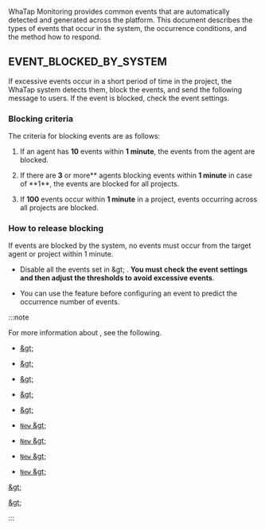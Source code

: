 WhaTap Monitoring provides common events that are automatically detected and generated across the platform. This document describes the types of events that occur in the system, the occurrence conditions, and the method how to respond.

## EVENT_BLOCKED_BY_SYSTEM

If excessive events occur in a short period of time in the project, the WhaTap system detects them, block the events, and send the following message to users. If the event is blocked, check the event settings.

<ImgLang img="common-alert-event-blocked-by-system.png" desc="EVENT_BLOCKED_BY_SYSTEM" className="width-600" />

### Blocking criteria

The criteria for blocking events are as follows:

1. If an agent has **10** events within **1 minute**, the events from the agent are blocked.

2. If there are **3** or more** agents blocking events within **1 minute** in case of **1\*\*, the events are blocked for all projects.

3. If **100** events occur within **1 minute** in a project, events occurring across all projects are blocked.

### How to release blocking

If events are blocked by the system, no events must occur from the target agent or project within 1 minute. 

- Disable all the events set in <Cmdname sid="side_event" className="uitext" /> &amp;gt; <Cmdname sid="side_eventSetting" className="uitext" />. **You must check the event settings and then adjust the thresholds to avoid excessive events**.

- You can use the <Cmdname sid="simulation" className="uitext" /> feature before configuring an event to predict the occurrence number of events.

:::note

For more information about <Cmdname sid="side_eventSetting" className="uitext" />, see the following.

<InDoc product="java,php,python,nodejs,dotnet,golang">

- <a href="warning-notice"><Cmdname sid="side_eventSetting" className="uitext" /> &amp;gt; <Cmdname sid="application" className="uitext" /></a>

</InDoc>

<InDoc product="server">

- <a href="warning-notice"><Cmdname sid="side_eventSetting" className="uitext" /> &amp;gt; <Cmdname sid="server" className="uitext" /></a>

</InDoc>

<InDoc product="kubernetes">

- <a href="container-warning-notice"><Cmdname sid="side_eventSetting" className="uitext" /> &amp;gt; <Cmdname sid="container" className="uitext" /></a>

</InDoc>

<InDoc product="postgresql,oracle,oracle-v1,oracle-pro,mysql,mssql,mssql-v1,tibero,cubrid,cubrid-v1,altibase,altibase-v1,redis,mongodb">

- <a href="warning-notice"><Cmdname sid="side_eventSetting" className="uitext" /> &amp;gt; <Cmdname sid="database" className="uitext" /></a>

</InDoc>

<Xclude product="amazon-cloudwatch,amazon-ecs,azure,oracle-cloud,ncloud,aws-log,log,sapase">

- <a href="metric-warning-notice"><Cmdname sid="side_eventSetting" className="uitext" /> &amp;gt; <Cmdname sid="metrics" className="uitext" /></a>

- <a href="warning-notice-v2"><Cmdname sid="side_eventSetting" className="uitext" /> <code className="newfunc">New</code> &amp;gt; <Cmdname sid="default" className="uitext" /></a>

- <a href="metric-warning-notice-new"><Cmdname sid="side_eventSetting" className="uitext" /> <code className="newfunc">New</code> &amp;gt; <Cmdname sid="metrics" className="uitext" /></a>

</Xclude>

<InDoc product="sapase">

- <a href="warning-notice-v2"><Cmdname sid="side_eventSetting" className="uitext" /> <code className="newfunc">New</code> &amp;gt; <Cmdname sid="default" className="uitext" /></a>

- <a href="metric-warning-notice-new"><Cmdname sid="side_eventSetting" className="uitext" /> <code className="newfunc">New</code> &amp;gt; <Cmdname sid="metrics" className="uitext" /></a>

</InDoc>

<InDoc product="amazon-cloudwatch,amazon-ecs,azure,oracle-cloud,ncloud">

<a href="metric-warning-notice"><Cmdname sid="side_eventSetting" className="uitext" /> &amp;gt; <Cmdname sid="metrics" className="uitext" /></a>

</InDoc>

<InDoc product="aws-log,log">

<a href="set-notice"><Cmdname sid="side_eventSetting" className="uitext" /> &amp;gt; <Cmdname sid="log" className="uitext" /></a>

</InDoc>

:::

